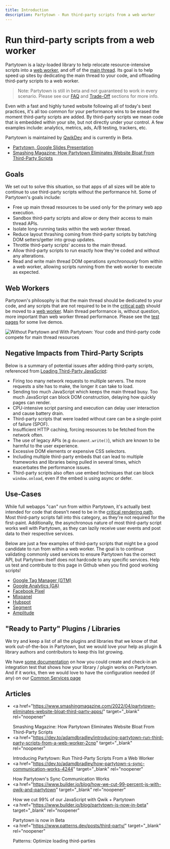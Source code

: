 ```yaml
---
title: Introduction
description: Partytown - Run third-party scripts from a web worker
---
```


# Run third-party scripts from a web worker

Partytown is a lazy-loaded library to help relocate resource-intensive scripts into a [web worker](https://developer.mozilla.org/en-US/docs/Web/API/Web_Workers_API), and off of the [main thread](https://developer.mozilla.org/en-US/docs/Glossary/Main_thread). Its goal is to help speed up sites by dedicating the main thread to your code, and offloading third-party scripts to a web worker.

> Note: Partytown is still in beta and not guaranteed to work in every scenario. Please see our [FAQ](/faq) and [Trade-Off](/trade-offs) sections for more info.

Even with a fast and highly tuned website following all of today's best practices, it's all too common for your performance wins to be erased the moment third-party scripts are added. By third-party scripts we mean code that is embedded within your site, but not directly under your control. A few examples include: analytics, metrics, ads, A/B testing, trackers, etc.

Partytown is maintained by [QwikDev](https://github.com/QwikDev) and is currently in Beta.

- [Partytown, Google Slides Presentation](https://docs.google.com/presentation/d/10aKHUokby6hQydL_xuOtct4CPwAkgay5l0-FqgO8-3g/edit?usp=sharing)
- [Smashing Magazine: How Partytown Eliminates Website Bloat From Third-Party Scripts](https://www.smashingmagazine.com/2022/04/partytown-eliminates-website-bloat-third-party-apps/)

## Goals

We set out to solve this situation, so that apps of all sizes will be able to continue to use third-party scripts without the performance hit. Some of Partytown's goals include:

- Free up main thread resources to be used only for the primary web app execution.
- Sandbox third-party scripts and allow or deny their access to main thread APIs.
- Isolate long-running tasks within the web worker thread.
- Reduce layout thrashing coming from third-party scripts by batching DOM setters/getter into group updates.
- Throttle third-party scripts' access to the main thread.
- Allow third-party scripts to run exactly how they're coded and without any alterations.
- Read and write main thread DOM operations _synchronously_ from within a web worker, allowing scripts running from the web worker to execute as expected.

## Web Workers

Partytown's philosophy is that the main thread should be dedicated to your code, and any scripts that are not required to be in the [critical path](https://developers.google.com/web/fundamentals/performance/critical-rendering-path) should be moved to a [web worker](https://developer.mozilla.org/en-US/docs/Web/API/Web_Workers_API). Main thread performance is, without question, more important than web worker thread performance. Please see the [test pages](/tests/) for some live demos.

![Without Partytown and With Partytown: Your code and third-party code compete for main thread resources](https://user-images.githubusercontent.com/452425/152363590-89d3b9a5-35c7-4c12-8f3e-c8b5ce4bb267.png)

## Negative Impacts from Third-Party Scripts

Below is a summary of potential issues after adding third-party scripts, referenced from [Loading Third-Party JavaScript](https://developers.google.com/web/fundamentals/performance/optimizing-content-efficiency/loading-third-party-javascript):

- Firing too many network requests to multiple servers. The more requests a site has to make, the longer it can take to load.
- Sending too much JavaScript which keeps the main thread busy. Too much JavaScript can block DOM construction, delaying how quickly pages can render.
- CPU-intensive script parsing and execution can delay user interaction and cause battery drain.
- Third-party scripts that were loaded without care can be a single-point of failure (SPOF).
- Insufficient HTTP caching, forcing resources to be fetched from the network often.
- The use of legacy APIs (e.g `document.write()`), which are known to be harmful to the user experience.
- Excessive DOM elements or expensive CSS selectors.
- Including multiple third-party embeds that can lead to multiple frameworks and libraries being pulled in several times, which exacerbates the performance issues.
- Third-party scripts also often use embed techniques that can block `window.onload`, even if the embed is using async or defer.

## Use-Cases

While full webapps "can" run from within Partytown, it's actually best intended for code that doesn't need to be in the [critical rendering path](https://developer.mozilla.org/en-US/docs/Web/Performance/Critical_rendering_path). Most third-party scripts fall into this category, as they're not required for the first-paint. Additionally, the asynchronous nature of most third-party script works well with Partytown, as they can lazily receive user events and post data to their respective services.

Below are just a few examples of third-party scripts that might be a good candidate to run from within a web worker. The goal is to continue validating commonly used services to ensure Partytown has the correct API, but Partytown itself does not hardcode to any specific services. Help us test and contribute to this page in Github when you find good working scripts!

- [Google Tag Manager (GTM)](https://marketingplatform.google.com/about/tag-manager/)
- [Google Analytics (GA)](https://analytics.google.com/)
- [Facebook Pixel](https://www.facebook.com/business/learn/facebook-ads-pixel)
- [Mixpanel](https://mixpanel.com/)
- [Hubspot](https://www.hubspot.com/)
- [Segment](https://segment.com/)
- [Amplitude](https://amplitude.com/)

## "Ready to Party" Plugins / Libraries

We try and keep a list of all the plugins and libraries that we know of that work out-of-the-box in Partytown, but we would love your help as plugin & library authors and contributors to keep this list growing.

We have [some documentation](https://github.com/BuilderIO/partytown/blob/main/CONTRIBUTING.md#plugin-authors--developers) on how you could create and check-in an integration test that shows how your library / plugin works on Partytown. And if it works, then we would love to have the configuration needed (if any) on our [Common Services page](/common-services)

## Articles

- <a
    href="https://www.smashingmagazine.com/2022/04/partytown-eliminates-website-bloat-third-party-apps/"
    target="_blank"
    rel="noopener"
  >
    Smashing Magazine: How Partytown Eliminates Website Bloat From Third-Party
    Scripts
  </a>
- <a
    href="https://dev.to/adamdbradley/introducing-partytown-run-third-party-scripts-from-a-web-worker-2cnp"
    target="_blank"
    rel="noopener"
  >
    Introducing Partytown: Run Third-Party Scripts From a Web Worker
  </a>
- <a
    href="https://dev.to/adamdbradley/how-partytown-s-sync-communication-works-4244"
    target="_blank"
    rel="noopener"
  >
    How Partytown's Sync Communication Works
  </a>
- <a
    href="https://www.builder.io/blog/how-we-cut-99-percent-js-with-qwik-and-partytown"
    target="_blank"
    rel="noopener"
  >
    How we cut 99% of our JavaScript with Qwik + Partytown
  </a>
- <a
    href="https://www.builder.io/blog/partytown-is-now-in-beta"
    target="_blank"
    rel="noopener"
  >
    Partytown is now in Beta
  </a>
- <a
    href="https://www.patterns.dev/posts/third-party/"
    target="_blank"
    rel="noopener"
  >
    Patterns: Optimize loading third-parties
  </a>

